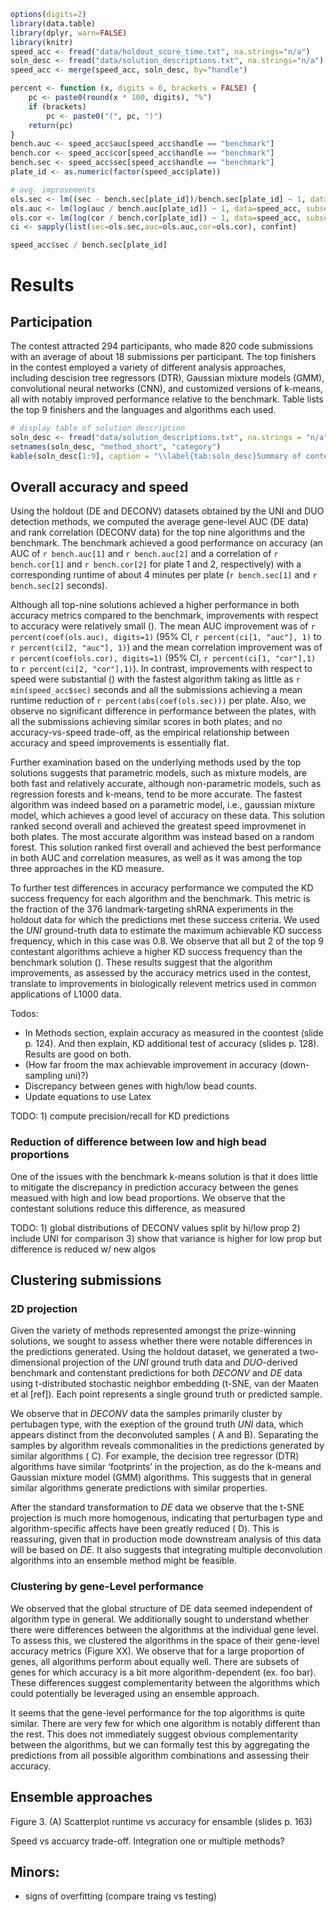 ```r
options(digits=2)
library(data.table)
library(dplyr, warn=FALSE)
library(knitr)
speed_acc <- fread("data/holdout_score_time.txt", na.strings="n/a")
soln_desc <- fread("data/solution_descriptions.txt", na.strings="n/a")
speed_acc <- merge(speed_acc, soln_desc, by="handle")
```

```r
percent <- function (x, digits = 0, brackets = FALSE) {
    pc <- paste0(round(x * 100, digits), "%")
    if (brackets) 
        pc <- paste0("(", pc, ")")
    return(pc)
}
bench.auc <- speed_acc$auc[speed_acc$handle == "benchmark"]
bench.cor <- speed_acc$cor[speed_acc$handle == "benchmark"]
bench.sec <- speed_acc$sec[speed_acc$handle == "benchmark"]
plate_id <- as.numeric(factor(speed_acc$plate))

# avg. improvements
ols.sec <- lm((sec - bench.sec[plate_id])/bench.sec[plate_id] ~ 1, data=speed_acc, subset = handle!="benchmark")
ols.auc <- lm(log(auc / bench.auc[plate_id]) ~ 1, data=speed_acc, subset = handle!="benchmark")
ols.cor <- lm(log(cor / bench.cor[plate_id]) ~ 1, data=speed_acc, subset = handle!="benchmark")
ci <- sapply(list(sec=ols.sec,auc=ols.auc,cor=ols.cor), confint)

speed_acc$sec / bench.sec[plate_id] 
``` 

# Results

## Participation

The contest attracted 294 participants, who made 820 code submissions with an average of about 18 submissions per participant. The top finishers in the contest employed a variety of different analysis approaches, including descision tree regressors (DTR), Gaussian mixture models (GMM), convolutional neural networks (CNN), and customized versions of k-means, all with notably improved performance relative to the benchmark. Table \ref{tab:soln_desc} lists the top 9 finishers and the languages and algorithms each used.

```r
# display table of solution description
soln_desc <- fread("data/solution_descriptions.txt", na.strings = "n/a")
setnames(soln_desc, "method_short", "category")
kable(soln_desc[1:9], caption = "\\label{tab:soln_desc}Summary of contestant solutions")
```

<!--  Fig. 1. Participation stats (Submission counts) -->

## Overall accuracy and speed

Using the holdout (DE and DECONV) datasets obtained by the UNI and DUO detection methods, we computed the average gene-level AUC (DE data) and rank correlation (DECONV data) for the top nine algorithms and the benchmark. The benchmark achieved a good performance on accuracy (an AUC of `r bench.auc[1]` and `r bench.auc[2]` and a correlation of `r bench.cor[1]` and `r bench.cor[2]` for plate 1 and 2, respectively) with a corresponding runtime of about 4 minutes per plate (`r bench.sec[1]` and `r bench.sec[2]` seconds).

Although all top-nine solutions achieved a higher performance in both accuracy metrics compared to the benchmark, improvements with respect to accuracy were relatively small (\Fig{acc-vs-speed}). The mean AUC improvement was of `r percent(coef(ols.auc), digits=1)` (95% CI, `r percent(ci[1, "auc"], 1)` to `r percent(ci[2, "auc"], 1)`) and the mean correlation improvement was of `r percent(coef(ols.cor), digits=1)`  (95% CI, `r percent(ci[1, "cor"],1)` to `r percent(ci[2, "cor"],1)`). In contrast, improvements with respect to speed were substantial (\Fig{acc-vs-speed}) with the fastest algorithm taking as little as `r min(speed_acc$sec)` seconds and all the submissions achieving a mean runtime reduction of `r percent(abs(coef(ols.sec)))` per plate.  Also, we observe no significant difference in performance between the plates, with all the submissions achieving similar scores in both plates; and no accuracy-vs-speed trade-off, as the empirical relationship between accuracy and speed improvements is essentially flat. 

<!-- Note that the theoretical maximum improvement in the AUC metric was 14% = 1/bench, and the theoretical maximum improvement for the correlation was 60% = 1/cor.bench, given both measures cannot be greater than one. Thus, we find solutions achieved greater improvements in auc relative to the theoretical max, than in the correlation metric.   -->

<!-- 
Only two submissions (out of nine) a performance that was better in AUC and correlation but worse than the benchmark on the KD success metric. These submissions, both based on k-means, ranked sixth and eighth in the final leaderboard.
 -->

Further examination based on the underlying methods used by the top solutions suggests that parametric models, such as mixture models, are both fast and relatively accurate, although non-parametric models, such as regression forests and k-means, tend to be more accurate.  The fastest algorithm was indeed based on a parametric model, i.e., gaussian mixture model, which achieves a good level of accuracy on these data. This solution ranked second overall and achieved the greatest speed improvmenet in both plates. The most accurate algorithm was instead based on a random forest. This solution ranked first overall and achieved the best performance in both AUC and correlation measures, as well as it was among the top three approaches in the KD measure. 

To further test differences in accuracy performance we computed the KD success frequency for each algorithm and the benchmark. This metric is the fraction of the 376 landmark-targeting shRNA experiments in the holdout data for which the predictions met these success criteria. We used the $UNI$ ground-truth data to estimate the maximum achievable KD success frequency, which in this case was 0.8. We observe that all but 2 of the top 9 contestant algorithms achieve a higher KD success frequency than the benchmark solution (\Fig{kd_barplot}). These results suggest that the algorithm improvements, as assessed by the accuracy metrics used in the contest, translate to improvements in biologically relevent metrics used in common applications of L1000 data.

\color{red}

Todos:

- In Methods section, explain accuracy as measured in the coontest (slide p. 124). And then explain, KD additional test of accuracy (slides p. 128). Results are good on both.
- (How far froom the max achievable improvement in accuracy (down-sampling uni)?)
- Discrepancy between genes with high/low bead counts.
- Update equations to use Latex

\color{black}


\color{red}
TODO: 1) compute precision/recall for KD predictions

\color{black}

### Reduction of difference between low and high bead proportions

One of the issues with the benchmark k-means solution is that it does little to mitigate the discrepancy in prediction accuracy between the genes measued with high and low bead proportions. We observe that the contestant solutions reduce this difference, as measured 

\color{red}
TODO: 1) global distributions of DECONV values split by hi/low prop
      2) include UNI for comparison
      3) show that variance is higher for low prop but difference is reduced w/ new algos

\color{black}

## Clustering submissions

### 2D projection

Given the variety of methods represented amongst the prize-winning solutions, we sought to assess whether there were notable differences in the predictions generated. Using the holdout dataset, we generated a two-dimensional projection of the $UNI$ ground truth data and $DUO$-derived benchmark and contenstant predictions for both $DECONV$ and $DE$ data using t-distributed stochastic neighbor embedding (t-SNE, van der Maaten et al [ref]). Each point represents a single ground truth or predicted sample.

We observe that in $DECONV$ data the samples primarily cluster by pertubagen type, with the exeption of the ground truth $UNI$ data, which appears distinct from the deconvoluted samples (\Fig{tsne_figure} A and B). Separating the samples by algorithm reveals commonalities in the predictions generated by similar algorithms (\Fig{tsne_figure} C). For example, the decision tree regressor (DTR) algorithms have similar 'footprints' in the projection, as do the k-means and Gaussian mixture model (GMM) algorithms. This suggests that in general similar algorithms generate predictions with similar properties.

After the standard transformation to $DE$ data we observe that the t-SNE projection is much more homogenous, indicating that perturbagen type and algorithm-specific affects have been greatly reduced (\Fig{tsne_figure} D). This is reassuring, given that in production mode downstream analysis of this data will be based on $DE$. It also suggests that integrating multiple deconvolution algorithms into an ensemble method might be feasible. 

### Clustering by gene-Level performance

We observed that the global structure of DE data seemed independent of algorithm type in general. We additionally sought to understand whether there were differences between the algorithms at the individual gene level. To assess this, we clustered the algorithms in the space of their gene-level accuracy metrics (Figure XX). We observe that for a large proportion of genes, all algorithms perform about equally well. There are subsets of genes for which accuracy is a bit more algorithm-dependent \color{red}(ex. foo bar).\color{black} These differences suggest complementarity between the algorithms which could potentially be leveraged using an ensemble approach.

\color{red}
It seems that the gene-level performance for the top algorithms is quite similar. There are very few for which one algorithm is notably different than the rest. This does not immediately suggest obvious complementarity between the algorithms, but we can formally test this by aggregating the predictions from all possible algorithm combinations and assessing their accuracy.
\color{black}

## Ensemble approaches

Figure 3. (A) Scatterplot runtime vs accuracy for ensamble (slides p. 163)

Speed vs accuarcy trade-off. Integration one or multiple methods?


## Minors:

- signs of overfitting (compare traing vs testing)


